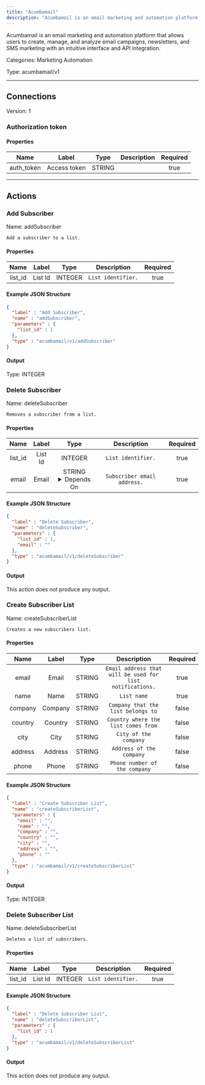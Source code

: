 ```yaml
---
title: "Acumbamail"
description: "Acumbamail is an email marketing and automation platform that allows users to create, manage, and analyze email campaigns, newsletters, and SMS marketing with an intuitive interface and API integration."
---
```


Acumbamail is an email marketing and automation platform that allows users to create, manage, and analyze email campaigns, newsletters, and SMS marketing with an intuitive interface and API integration.


Categories: Marketing Automation


Type: acumbamail/v1

<hr />



## Connections

Version: 1


### Authorization token

#### Properties

|      Name       |      Label     |     Type     |     Description     | Required |
|:---------------:|:--------------:|:------------:|:-------------------:|:--------:|
| auth_token | Access token | STRING |  | true |





<hr />



## Actions


### Add Subscriber
Name: addSubscriber

`Add a subscriber to a list.`

#### Properties

|      Name       |      Label     |     Type     |     Description     | Required |
|:---------------:|:--------------:|:------------:|:-------------------:|:--------:|
| list_id | List Id | INTEGER | `List identifier.` | true |

#### Example JSON Structure
```json
{
  "label" : "Add Subscriber",
  "name" : "addSubscriber",
  "parameters" : {
    "list_id" : 1
  },
  "type" : "acumbamail/v1/addSubscriber"
}
```

#### Output



Type: INTEGER








### Delete Subscriber
Name: deleteSubscriber

`Removes a subscriber from a list.`

#### Properties

|      Name       |      Label     |     Type     |     Description     | Required |
|:---------------:|:--------------:|:------------:|:-------------------:|:--------:|
| list_id | List Id | INTEGER | `List identifier.` | true |
| email | Email | STRING <details> <summary> Depends On </summary> list_id </details> | `Subscriber email address.` | true |

#### Example JSON Structure
```json
{
  "label" : "Delete Subscriber",
  "name" : "deleteSubscriber",
  "parameters" : {
    "list_id" : 1,
    "email" : ""
  },
  "type" : "acumbamail/v1/deleteSubscriber"
}
```

#### Output

This action does not produce any output.




### Create Subscriber List
Name: createSubscriberList

`Creates a new subscribers list.`

#### Properties

|      Name       |      Label     |     Type     |     Description     | Required |
|:---------------:|:--------------:|:------------:|:-------------------:|:--------:|
| email | Email | STRING | `Email address that will be used for list notifications.` | true |
| name | Name | STRING | `List name` | true |
| company | Company | STRING | `Company that the list belongs to` | false |
| country | Country | STRING | `Country where the list comes from` | false |
| city | City | STRING | `City of the company` | false |
| address | Address | STRING | `Address of the company` | false |
| phone | Phone | STRING | `Phone number of the company` | false |

#### Example JSON Structure
```json
{
  "label" : "Create Subscriber List",
  "name" : "createSubscriberList",
  "parameters" : {
    "email" : "",
    "name" : "",
    "company" : "",
    "country" : "",
    "city" : "",
    "address" : "",
    "phone" : ""
  },
  "type" : "acumbamail/v1/createSubscriberList"
}
```

#### Output



Type: INTEGER








### Delete Subscriber List
Name: deleteSubscriberList

`Deletes a list of subscribers.`

#### Properties

|      Name       |      Label     |     Type     |     Description     | Required |
|:---------------:|:--------------:|:------------:|:-------------------:|:--------:|
| list_id | List Id | INTEGER | `List identifier.` | true |

#### Example JSON Structure
```json
{
  "label" : "Delete Subscriber List",
  "name" : "deleteSubscriberList",
  "parameters" : {
    "list_id" : 1
  },
  "type" : "acumbamail/v1/deleteSubscriberList"
}
```

#### Output

This action does not produce any output.







